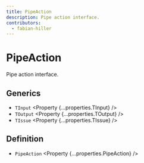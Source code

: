 ```yaml
---
title: PipeAction
description: Pipe action interface.
contributors:
  - fabian-hiller
---
```



# PipeAction

Pipe action interface.

## Generics

- `TInput` <Property {...properties.TInput} />
- `TOutput` <Property {...properties.TOutput} />
- `TIssue` <Property {...properties.TIssue} />

## Definition

- `PipeAction` <Property {...properties.PipeAction} />
